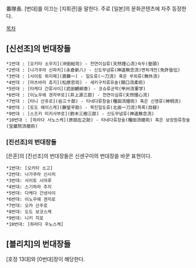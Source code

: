番隊長. [번대]를 이끄는 [지휘관]을 말한다. 주로 [일본]의 문화콘텐츠에 자주 등장한다.

[[목차]]
== [신선조]의 번대장들 ==
 *1번대 : [오키타 소우지](沖田総司) - 천연이심류(天然理心流)숙두(塾頭)
 *2번대 : [나가쿠라 신파치](永倉新八) - 신도무념류(神道無念流)면허개전(免許皆伝)
 *3번대 : [사이토 하지메](斎藤一) - 일도류(一刀流) 혹은 무외류(無外流)
 *4번대 : [마츠바라 츄지](松原忠司) - 세키구치류유술(関口流柔術)
 *5번대 : [타케다 간류사이](武田観柳斎) - 코슈류군학(甲州流軍学)
 *6번대 : [이노우에 겐자부로](井上源三郎) - 천연이심류(天然理心流)
 *7번대 : [타니 산쥬로](谷三十郎) - 타네다류창술(種田流槍術) 혹은 신명류(神明流)
 *8번대 : [토도 헤이스케](藤堂平助) - 북진일도류(北辰一刀流)목록(目録)
 *9번대 : [스즈키 미키사부로](鈴木三樹三郎) - 신도무념류(神道無念流)
 *10번대 : [하라다 사노스케](原田左之助) - 타네다류창술(種田流槍術) 혹은 보장원류창술(宝蔵院流槍術)
=== [진선조]의 번대장들 ===
[은혼]의 [진선조]의 번대장들은 신센구미의 번대장을 바꾼 표현이다.

 *1번대: [오키타 소고]
 *2번대: 나가쿠라 신시치
 *3번대: 사이토 시마루
 *4번대: 스기하라 추지
 *5번대: 다케다 간넨사이
 *6번대: 이노우에 겐지로
 *7번대: 오카 산주로
 *8번대: 도도 보코스케
 *9번대: 니키 지로
 *10번대: [하라다 우노스케]
== [블리치]의 번대장들 ==
[호정 13대]와 [0번대]장이 해당한다.
